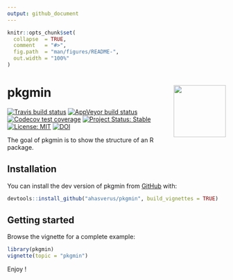 ```yaml
---
output: github_document
---
```


<!-- README.md is generated from README.Rmd. Please edit that file -->

```r
knitr::opts_chunk$set(
  collapse  = TRUE,
  comment   = "#>",
  fig.path  = "man/figures/README-",
  out.width = "100%"
)
```

pkgmin <img src="inst/figures/pkgmin.png" height="120" align="right"/>
=========================================================


<!-- badges: start -->
[![Travis build status](https://travis-ci.org/ahasverus/pkgmin.svg?branch=master)](https://travis-ci.org/ahasverus/pkgmin)
[![AppVeyor build status](https://ci.appveyor.com/api/projects/status/github/ahasverus/pkgmin?branch=master&svg=true)](https://ci.appveyor.com/project/ahasverus/pkgmin)
[![Codecov test coverage](https://codecov.io/gh/ahasverus/pkgmin/branch/master/graph/badge.svg)](https://codecov.io/gh/ahasverus/pkgmin?branch=master)
[![Project Status: Stable](https://img.shields.io/badge/lifecycle-stable-brightgreen.svg)](https://www.tidyverse.org/lifecycle/#stable)
[![License: MIT](https://img.shields.io/badge/License-MIT-yellow.svg)](https://opensource.org/licenses/MIT)
[![DOI](https://zenodo.org/badge/223958446.svg)](https://zenodo.org/badge/latestdoi/223958446)
<!-- badges: end -->

The goal of pkgmin is to show the structure of an R package.

## Installation

You can install the dev version of pkgmin from [GitHub](https://github.com/ahasverus/pkgmin) with:

```r
devtools::install_github("ahasverus/pkgmin", build_vignettes = TRUE)
```

## Getting started

Browse the vignette for a complete example:

```r
library(pkgmin)
vignette(topic = "pkgmin")
```

Enjoy !
